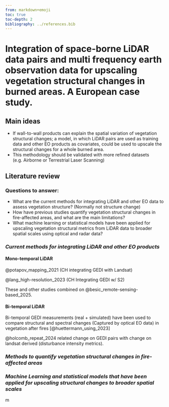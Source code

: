 ```yaml
---
from: markdown+emoji
toc: true
toc-depth: 2
bibliography: ../references.bib
---
```


# Integration of space-borne LiDAR data pairs and multi frequency earth observation data for upscaling vegetation structural changes in burned areas. A European case study.

## Main ideas

-  If wall-to-wall products can explain the spatial variation of vegetation structural changes; a model, in which LiDAR pairs are used as training data and other EO products as covariates, could be used to upscale the structural changes for a whole burned area.
-  This methodology should be validated with more refined datasets (e.g. Airborne or Terrestrial Laser Scanning)

## Literature review

### Questions to answer:

- What are the current methods for integrating LiDAR and other EO data to assess vegetation structure? (Normally not structure change)
- How have previous studies quantify vegetation structural changes in fire-affected areas, and what are the main limitations?
- What machine learning or statistical models have been applied for upscaling vegetation structural metrics from LiDAR data to broader spatial scales using optical and radar data?

### ***Current methods for integrating LiDAR and other EO products***

#### Mono-temporal LiDAR

@potapov_mapping_2021 (CH integrating GEDI with Landsat)

@lang_high-resolution_2023 (CH Integrating GEDI w/ S2)

These and other studies combined on @besic_remote-sensing-based_2025.

#### Bi-temporal LiDAR

Bi-temporal GEDI measurements (real + simulated) have been used to compare structural and spectral changes (Captured by optical EO data) in vegetation after fires [@huettermann_using_2023]

@holcomb_repeat_2024 related change on GEDI pairs with change on landsat derived (disturbance intensity metrics).

### ***Methods to quantify vegetation structural changes in fire-affected areas***


### ***Machine Learning and statistical models that have been applied for upscaling structural changes to broader spatial scales***

m